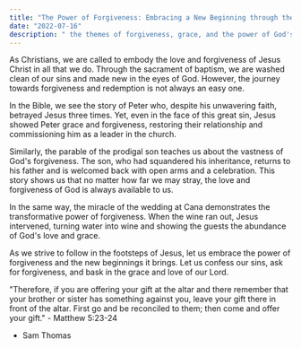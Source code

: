 ```yaml
---
title: "The Power of Forgiveness: Embracing a New Beginning through the Grace of God"
date: "2022-07-16"
description: " the themes of forgiveness, grace, and the power of God's love, highlighting the importance of seeking and embracing forgiveness in our lives through the lens of biblical stories and quotes."
---
```


As Christians, we are called to embody the love and forgiveness of Jesus Christ in all that we do. 
Through the sacrament of baptism, we are washed clean of our sins and made new in the eyes of God. 
However, the journey towards forgiveness and redemption is not always an easy one.

In the Bible, we see the story of Peter who, despite his unwavering faith, betrayed Jesus three times. 
Yet, even in the face of this great sin, Jesus showed Peter grace and forgiveness, restoring their relationship and commissioning him as a leader in the church.

Similarly, the parable of the prodigal son teaches us about the vastness of God's forgiveness. 
The son, who had squandered his inheritance, returns to his father and is welcomed back with open arms and a celebration. 
This story shows us that no matter how far we may stray, the love and forgiveness of God is always available to us.

In the same way, the miracle of the wedding at Cana demonstrates the transformative power of forgiveness. 
When the wine ran out, Jesus intervened, turning water into wine and showing the guests the abundance of God's love and grace.

As we strive to follow in the footsteps of Jesus, let us embrace the power of forgiveness and the new beginnings it brings. 
Let us confess our sins, ask for forgiveness, and bask in the grace and love of our Lord.

"Therefore, if you are offering your gift at the altar and there remember that your brother or sister has something against you, 
leave your gift there in front of the altar. First go and be reconciled to them; then come and offer your gift." - Matthew 5:23-24

- Sam Thomas